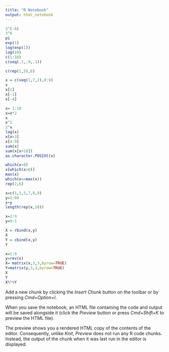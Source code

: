 ```yaml
---
title: "R Notebook"
output: html_notebook
---
```


```r
3^(-6)
3^6
pi
exp(1)
log(exp(1))
log(10)
c(1:10)
c(seq(.1,.9,.1))

c(rep(1,5),6)
```
```r
x = c(seq(1,7,2),8:9)
x
x[1]
x[-1]
x[-4]
```
```r
x= 1:10
x=x*2
x
x^2
2^x
log(x)
x[x>3]
x[4:9]
sum(x)
sum(x[x>18])
as.character.POSIXt(x)

which(x>8)
x[which(x>8)]
max(x)
which(x==max(x))
rep(2,6)
```
```r
x=c(1,3,5,7,8,9)
y=1:60
x+y
length(rep(x,10))
```

```r
x=1:9
y=9:1

X = rbind(x,y)
X
Y = cbind(x,y)
Y
```
```r
x=1:9
y=rev(x)
X= matrix(x,3,3,byrow=TRUE)
Y=matrix(y,3,3,byrow=TRUE)
X
Y
X%*%Y
```


Add a new chunk by clicking the *Insert Chunk* button on the toolbar or by pressing *Cmd+Option+I*.

When you save the notebook, an HTML file containing the code and output will be saved alongside it (click the *Preview* button or press *Cmd+Shift+K* to preview the HTML file). 

The preview shows you a rendered HTML copy of the contents of the editor. Consequently, unlike *Knit*, *Preview* does not run any R code chunks. Instead, the output of the chunk when it was last run in the editor is displayed.

